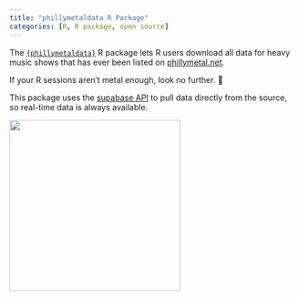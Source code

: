 ```yaml
---
title: "phillymetaldata R Package"
categories: [R, R package, open source]
---
```


The [`{phillymetaldata}`](https://github.com/mattroumaya/phillymetaldata) R package lets R users download all data for heavy music shows that has ever been listed on [phillymetal.net](www.phillymetal.net).

If your R sessions aren't metal enough, look no further. 🤘

This package uses the [supabase API](https://supabase.com/) to pull data directly from the source, so real-time data is always available.

[![](/inst/img/projects/phillymetaldata.png){fig-alt="phillymetaldata hex image for R package" fig-align="center" width="300"}](https://github.com/mattroumaya/phillymetaldata)
